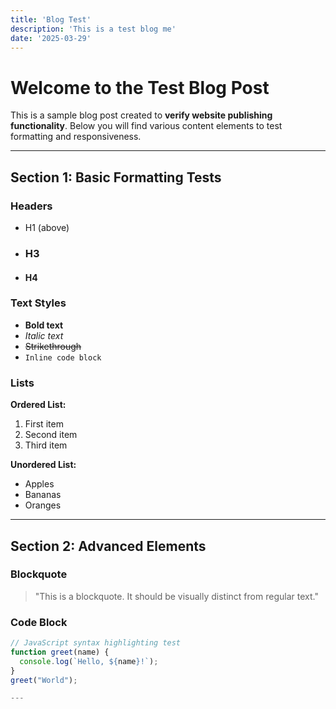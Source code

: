 ```yaml
---
title: 'Blog Test'
description: 'This is a test blog me'
date: '2025-03-29'
---
```


# Welcome to the Test Blog Post

This is a sample blog post created to **verify website publishing functionality**. Below you will find various content elements to test formatting and responsiveness.

---

## Section 1: Basic Formatting Tests

### Headers
- H1 (above)
- ### H3
- #### H4

### Text Styles
- **Bold text**  
- *Italic text*  
- ~~Strikethrough~~  
- `Inline code block`

### Lists
**Ordered List:**
1. First item
2. Second item
3. Third item

**Unordered List:**
- Apples
- Bananas
- Oranges

---

## Section 2: Advanced Elements

### Blockquote
> "This is a blockquote. It should be visually distinct from regular text."

### Code Block
```javascript
// JavaScript syntax highlighting test
function greet(name) {
  console.log(`Hello, ${name}!`);
}
greet("World");

---